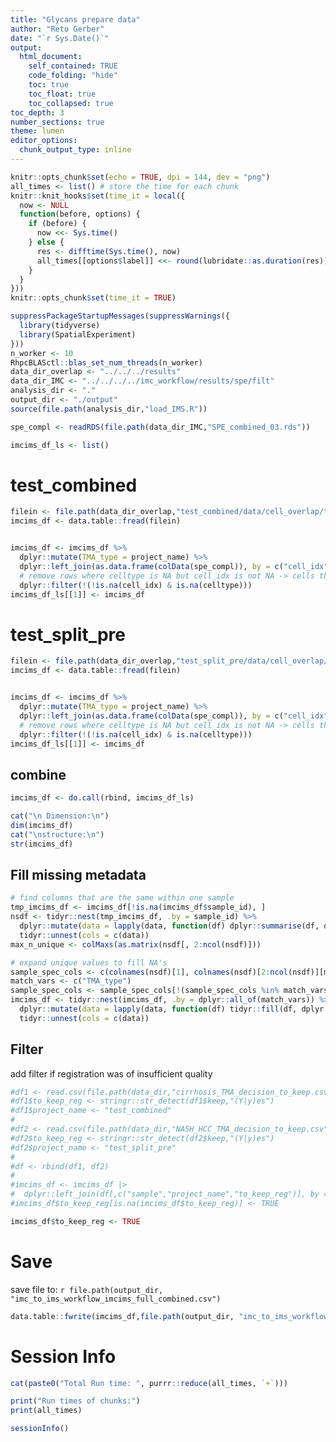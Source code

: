 ```yaml
---
title: "Glycans prepare data"
author: "Reto Gerber"
date: "`r Sys.Date()`"
output: 
  html_document:
    self_contained: TRUE
    code_folding: "hide"
    toc: true
    toc_float: true
    toc_collapsed: true
toc_depth: 3
number_sections: true
theme: lumen
editor_options:
  chunk_output_type: inline
---
```


```r
knitr::opts_chunk$set(echo = TRUE, dpi = 144, dev = "png")
all_times <- list() # store the time for each chunk
knitr::knit_hooks$set(time_it = local({
  now <- NULL
  function(before, options) {
    if (before) {
      now <<- Sys.time()
    } else {
      res <- difftime(Sys.time(), now)
      all_times[[options$label]] <<- round(lubridate::as.duration(res))
    }
  }
}))
knitr::opts_chunk$set(time_it = TRUE)
```

```r
suppressPackageStartupMessages(suppressWarnings({
  library(tidyverse)
  library(SpatialExperiment)
}))
n_worker <- 10
RhpcBLASctl::blas_set_num_threads(n_worker)
data_dir_overlap <- "../../../results"
data_dir_IMC <- "../../../../imc_workflow/results/spe/filt"
analysis_dir <- "."
output_dir <- "./output"
source(file.path(analysis_dir,"load_IMS.R"))
```


```r
spe_compl <- readRDS(file.path(data_dir_IMC,"SPE_combined_03.rds"))
```

```r
imcims_df_ls <- list()
```


# test_combined

```r
filein <- file.path(data_dir_overlap,"test_combined/data/cell_overlap/test_combined_IMS_test_combined_peak_cell_overlap.csv")
imcims_df <- data.table::fread(filein)


imcims_df <- imcims_df %>%
  dplyr::mutate(TMA_type = project_name) %>%
  dplyr::left_join(as.data.frame(colData(spe_compl)), by = c("cell_idx" = "ObjectNumber", "sample_id" = "sample_id", "project_name" = "project_name")) |>
  # remove rows where celltype is NA but cell_idx is not NA -> cells that were filtered in spe_compl
  dplyr::filter(!(!is.na(cell_idx) & is.na(celltype)))
imcims_df_ls[[1]] <- imcims_df
```

# test_split_pre

```r
filein <- file.path(data_dir_overlap,"test_split_pre/data/cell_overlap/test_split_pre_IMS_test_split_pre_peak_cell_overlap.csv")
imcims_df <- data.table::fread(filein)


imcims_df <- imcims_df %>%
  dplyr::mutate(TMA_type = project_name) %>%
  dplyr::left_join(as.data.frame(colData(spe_compl)), by = c("cell_idx" = "ObjectNumber", "sample_id" = "sample_id", "project_name" = "project_name")) |>
  # remove rows where celltype is NA but cell_idx is not NA -> cells that were filtered in spe_compl
  dplyr::filter(!(!is.na(cell_idx) & is.na(celltype)))
imcims_df_ls[[1]] <- imcims_df
```


## combine



```r
imcims_df <- do.call(rbind, imcims_df_ls)

cat("\n Dimension:\n")
dim(imcims_df)
cat("\nstructure:\n")
str(imcims_df)
```


## Fill missing metadata

```r
# find columns that are the same within one sample
tmp_imcims_df <- imcims_df[!is.na(imcims_df$sample_id), ]
nsdf <- tidyr::nest(tmp_imcims_df, .by = sample_id) %>%
  dplyr::mutate(data = lapply(data, function(df) dplyr::summarise(df, dplyr::across(dplyr::everything(), \(x) length(unique(x[!is.na(x)])))))) %>%
  tidyr::unnest(cols = c(data))
max_n_unique <- colMaxs(as.matrix(nsdf[, 2:ncol(nsdf)]))

# expand unique values to fill NA's
sample_spec_cols <- c(colnames(nsdf)[1], colnames(nsdf)[2:ncol(nsdf)][max_n_unique == 1])
match_vars <- c("TMA_type")
sample_spec_cols <- sample_spec_cols[!(sample_spec_cols %in% match_vars)]
imcims_df <- tidyr::nest(imcims_df, .by = dplyr::all_of(match_vars)) %>%
  dplyr::mutate(data = lapply(data, function(df) tidyr::fill(df, dplyr::all_of(sample_spec_cols), .direction = "updown"))) %>%
  tidyr::unnest(cols = c(data))
```


## Filter

add filter if registration was of insufficient quality

```r
#df1 <- read.csv(file.path(data_dir,"cirrhosis_TMA_decision_to_keep.csv"))
#df1$to_keep_reg <- stringr::str_detect(df1$keep,"(Y|y)es")
#df1$project_name <- "test_combined"
#
#df2 <- read.csv(file.path(data_dir,"NASH_HCC_TMA_decision_to_keep.csv"))
#df2$to_keep_reg <- stringr::str_detect(df2$keep,"(Y|y)es")
#df2$project_name <- "test_split_pre"
#
#df <- rbind(df1, df2)
#
#imcims_df <- imcims_df |>
#  dplyr::left_join(df[,c("sample","project_name","to_keep_reg")], by = c("sample_id" = "sample", "project_name" = "project_name"))
#imcims_df$to_keep_reg[is.na(imcims_df$to_keep_reg)] <- TRUE

imcims_df$to_keep_reg <- TRUE
```


# Save

save file to: `r file.path(output_dir, "imc_to_ims_workflow_imcims_full_combined.csv")`
```r
data.table::fwrite(imcims_df,file.path(output_dir, "imc_to_ims_workflow_imcims_full_combined.csv"))
```



# Session Info

```r
cat(paste0("Total Run time: ", purrr::reduce(all_times, `+`)))

print("Run times of chunks:")
print(all_times)

sessionInfo()
```


